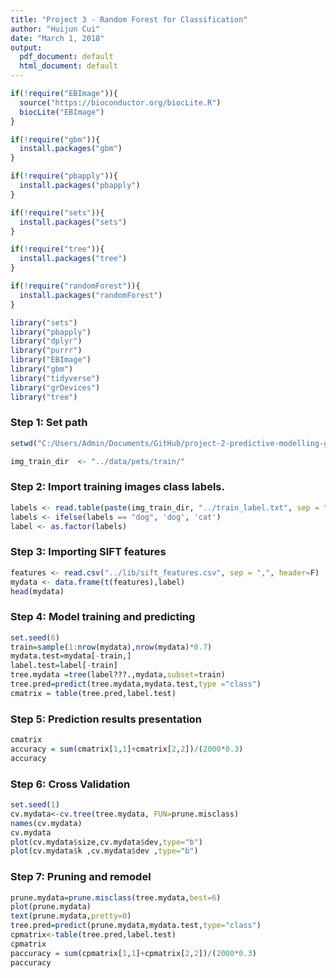 ```yaml
---
title: "Project 3 - Random Forest for Classification"
author: "Huijun Cui"
date: "March 1, 2018"
output:
  pdf_document: default
  html_document: default
---
```


```r
if(!require("EBImage")){
  source("https://bioconductor.org/biocLite.R")
  biocLite("EBImage")
}

if(!require("gbm")){
  install.packages("gbm")
}

if(!require("pbapply")){
  install.packages("pbapply")
}

if(!require("sets")){
  install.packages("sets")
}

if(!require("tree")){
  install.packages("tree")
}

if(!require("randomForest")){
  install.packages("randomForest")
}

library("sets")
library("pbapply")
library("dplyr")
library("purrr")
library("EBImage")
library("gbm")
library("tidyverse")
library("grDevices")
library("tree")
```

### Step 1: Set path

```r
setwd("C:/Users/Admin/Documents/GitHub/project-2-predictive-modelling-group-1/doc") 

img_train_dir  <- "../data/pets/train/"
```

### Step 2: Import training images class labels.

```r
labels <- read.table(paste(img_train_dir, "../train_label.txt", sep = ""), header = F)
labels <- ifelse(labels == "dog", 'dog', 'cat')
label <- as.factor(labels) 
```

### Step 3: Importing SIFT features

```r
features <- read.csv("../lib/sift_features.csv", sep = ",", header=F)
mydata <- data.frame(t(features),label)
head(mydata)
```

### Step 4: Model training and predicting

```r
set.seed(6)
train=sample(1:nrow(mydata),nrow(mydata)*0.7)
mydata.test=mydata[-train,]
label.test=label[-train]
tree.mydata =tree(label???.,mydata,subset=train)
tree.pred=predict(tree.mydata,mydata.test,type ="class")
cmatrix = table(tree.pred,label.test)
```

### Step 5: Prediction results presentation

```r
cmatrix
accuracy = sum(cmatrix[1,1]+cmatrix[2,2])/(2000*0.3)
accuracy
```

### Step 6: Cross Validation

```r
set.seed(1)
cv.mydata<-cv.tree(tree.mydata, FUN=prune.misclass)
names(cv.mydata)
cv.mydata
plot(cv.mydata$size,cv.mydata$dev,type="b")
plot(cv.mydata$k ,cv.mydata$dev ,type="b")
```

### Step 7: Pruning and remodel

```r
prune.mydata=prune.misclass(tree.mydata,best=6)
plot(prune.mydata)
text(prune.mydata,pretty=0)
tree.pred=predict(prune.mydata,mydata.test,type="class")
cpmatrix<-table(tree.pred,label.test)
cpmatrix
paccuracy = sum(cpmatrix[1,1]+cpmatrix[2,2])/(2000*0.3)
paccuracy
```

